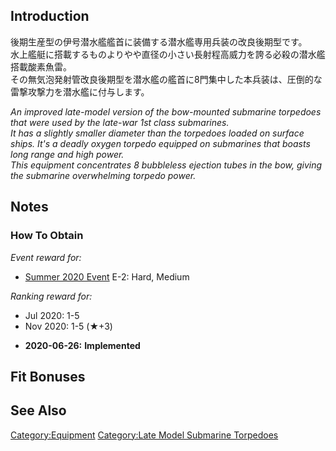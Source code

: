 {{EquipmentInfo}}

==Introduction==
後期生産型の伊号潜水艦艦首に装備する潜水艦専用兵装の改良後期型です。<br>
水上艦艇に搭載するものよりやや直径の小さい長射程高威力を誇る必殺の潜水艦搭載酸素魚雷。<br>
その無気泡発射管改良後期型を潜水艦の艦首に8門集中した本兵装は、圧倒的な雷撃攻撃力を潜水艦に付与します。

''An improved late-model version of the bow-mounted submarine torpedoes that were used by the late-war 1st class submarines.''<br>
''It has a slightly smaller diameter than the torpedoes loaded on surface ships. It's a deadly oxygen torpedo equipped on submarines that boasts long range and high power.''<br>
''This equipment concentrates 8 bubbleless ejection tubes in the bow, giving the submarine overwhelming torpedo power.''

==Notes==
{{Template:Equipment/New Submarine Torpedo Cut-In|torpedo=true}}

<div class="mw-collapsible"><h3>How To Obtain</h3>
<div class="mw-collapsible-content">
''Event reward for:''
* [[Summer 2020 Event]] E-2: Hard, Medium

''Ranking reward for:''
* Jul 2020: 1-5
* Nov 2020: 1-5 (★+3)

</div></div>


<div class="mw-collapsible><h3>Updates History</h3>
<div class="mw-collapsible-content>
* '''2020-06-26:''' '''Implemented'''
</div></div>

==Fit Bonuses==
{{:Late Model 53cm Bow Torpedo Mount (8 tubes)/Bonuses}}

==See Also==
{{Equipmentlist}}
[[Category:Equipment]]
[[Category:Late Model Submarine Torpedoes]]